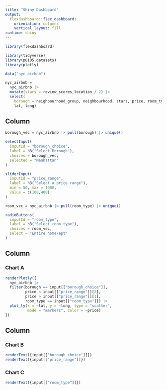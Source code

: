 ```yaml
---
title: "Shiny Dashboard"
output: 
  flexdashboard::flex_dashboard:
    orientation: columns
    vertical_layout: fill
runtime: shiny
---
```


```r
library(flexdashboard)

library(tidyverse)
library(p8105.datasets)
library(plotly)

data("nyc_airbnb")

nyc_airbnb = 
  nyc_airbnb |> 
  mutate(stars = review_scores_location / 2) |>
  select(
    borough = neighbourhood_group, neighbourhood, stars, price, room_type,
    lat, long)
```

Column {.sidebar}
-----------------------------------------------------------------------

```r
borough_vec = nyc_airbnb |> pull(borough) |> unique()

selectInput(
  inputId = "borough_choice",
  label = h3("Select Borough"),
  choices = borough_vec,
  selected = "Manhattan"
)

sliderInput(
  inputId = "price_range",
  label = h3("Select a price range"),
  min = 50, max = 1000,
  value = c(100,400)
)

room_vec = nyc_airbnb |> pull(room_type) |> unique()

radioButtons(
  inputId = "room_type",
  label = h3("Select room type"),
  choices = room_vec,
  select = "Entire home/apt"
)
```

Column {data-width=650}
-----------------------------------------------------------------------

### Chart A

```r
renderPlotly({
  nyc_airbnb |>
  filter(borough == input[["borough_choice"]],
         price < input[["price_range"]][2], 
         price > input[["price_range"]][1],
         room_type == input[["room_type"]]) |>
  plot_ly(x = ~lat, y = ~long, type = "scatter", 
          mode = "markers", color = ~price)
})
```

Column {data-width=350}
-----------------------------------------------------------------------

### Chart B

```r
renderText({input[["borough_choice"]]})
renderText({input[["price_range"]]})
```

### Chart C

```r
renderText({input[["room_type"]]})
```

